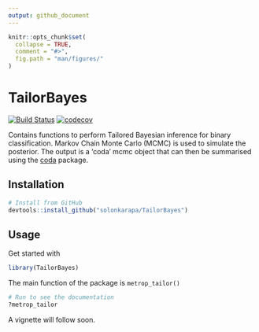 ```yaml
---
output: github_document
---
```


<!-- README.md is generated from README.Rmd. Please edit that file -->

```r
knitr::opts_chunk$set(
  collapse = TRUE,
  comment = "#>",
  fig.path = "man/figures/"
)
```


# TailorBayes

<!-- badges: start -->
[![Build Status](https://travis-ci.org/solonkarapa/TailorBayes.svg?branch=master)](https://travis-ci.org/solonkarapa/TailorBayes)
[![codecov](https://codecov.io/gh/solonkarapa/TailorBayes/branch/master/graph/badge.svg)](https://codecov.io/gh/solonkarapa/TailorBayes)

Contains functions to perform Tailored Bayesian inference for binary classification.   Markov Chain Monte Carlo (MCMC) is used to simulate the posterior. The output is a 'coda' mcmc object that can then be summarised using the [coda](https://cran.r-project.org/web/packages/coda/index.html) package. 

## Installation

```r
# Install from GitHub
devtools::install_github("solonkarapa/TailorBayes")
```

## Usage

Get started with

```r
library(TailorBayes)
```

The main function of the package is `metrop_tailor()`

```r
# Run to see the documentation
?metrop_tailor
```

A vignette will follow soon. 

